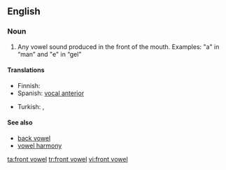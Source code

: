 {{wikipedia}}
==English==

===Noun===
{{en-noun|sg=[[front]] [[vowel]]}}

# {{phonetics}} Any vowel sound produced in the front of the mouth. Examples: "a" in “man” and "e" in “gel”

====Translations====
{{trans-top|Any vowel sound produced in the front of the mouth}}
* Finnish: {{t-|fi|etuvokaali}}
* Spanish: [[vocal anterior]] {{m}}
{{trans-mid}}
* Turkish: {{t+|tr|ince ünlü}},  {{t|tr|ince sesli}}
{{trans-bottom}}

====See also====
* [[back vowel]]
* [[vowel harmony]]

[[ta:front vowel]]
[[tr:front vowel]]
[[vi:front vowel]]
